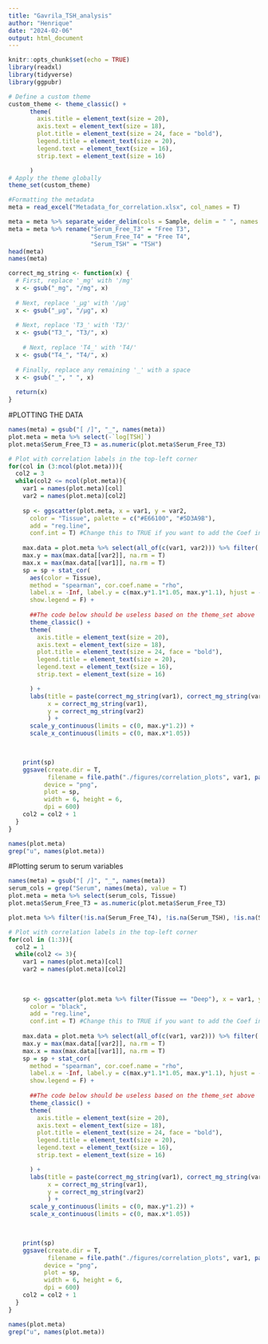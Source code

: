 ---
title: "Gavrila_TSH_analysis"
author: "Henrique"
date: "2024-02-06"
output: html_document
---

```{r setup, include=FALSE}
knitr::opts_chunk$set(echo = TRUE)
library(readxl)
library(tidyverse)
library(ggpubr)

# Define a custom theme
custom_theme <- theme_classic() +
      theme(
        axis.title = element_text(size = 20),
        axis.text = element_text(size = 18),
        plot.title = element_text(size = 24, face = "bold"),
        legend.title = element_text(size = 20),
        legend.text = element_text(size = 16),
        strip.text = element_text(size = 16)

      )
# Apply the theme globally
theme_set(custom_theme)

#Formatting the metadata
meta = read_excel("Metadata_for_correlation.xlsx", col_names = T)

meta = meta %>% separate_wider_delim(cols = Sample, delim = " ", names = c("Tissue", "Donor_ID"))
meta = meta %>% rename("Serum_Free_T3" = "Free T3",
                       "Serum_Free_T4" = "Free T4",
                       "Serum_TSH" = "TSH")
head(meta)
names(meta)

correct_mg_string <- function(x) {
  # First, replace '_mg' with '/mg'
  x <- gsub("_mg", "/mg", x)
  
  # Next, replace '_μg' with '/μg'
  x <- gsub("_μg", "/μg", x)
  
  # Next, replace 'T3_' with 'T3/'
  x <- gsub("T3_", "T3/", x)
  
    # Next, replace 'T4_' with 'T4/'
  x <- gsub("T4_", "T4/", x)
  
  # Finally, replace any remaining '_' with a space
  x <- gsub("_", " ", x)
  
  return(x)
}
```


#PLOTTING THE DATA 
```{r}
names(meta) = gsub("[ /]", "_", names(meta))
plot.meta = meta %>% select(-`log[TSH]`)
plot.meta$Serum_Free_T3 = as.numeric(plot.meta$Serum_Free_T3)

# Plot with correlation labels in the top-left corner
for(col in (3:ncol(plot.meta))){
  col2 = 3
  while(col2 <= ncol(plot.meta)){
    var1 = names(plot.meta)[col]
    var2 = names(plot.meta)[col2]
    
    sp <- ggscatter(plot.meta, x = var1, y = var2,
      color = "Tissue", palette = c("#E66100", "#5D3A9B"),
      add = "reg.line", 
      conf.int = T) #Change this to TRUE if you want to add the Coef interval
    
    max.data = plot.meta %>% select(all_of(c(var1, var2))) %>% filter(!is.na(!!sym(var1)), !is.na(!!sym(var2)))
    max.y = max(max.data[[var2]], na.rm = T)
    max.x = max(max.data[[var1]], na.rm = T)
    sp = sp + stat_cor(
      aes(color = Tissue),
      method = "spearman", cor.coef.name = "rho", 
      label.x = -Inf, label.y = c(max.y*1.1*1.05, max.y*1.1), hjust = -0.1, vjust = 0, size = 6,
      show.legend = F) + 
      
      ##The code below should be useless based on the theme_set above
      theme_classic() +
      theme(
        axis.title = element_text(size = 20),
        axis.text = element_text(size = 18),
        plot.title = element_text(size = 24, face = "bold"),
        legend.title = element_text(size = 20),
        legend.text = element_text(size = 16),
        strip.text = element_text(size = 16)

      ) +
      labs(title = paste(correct_mg_string(var1), correct_mg_string(var2), sep = " x "),
           x = correct_mg_string(var1),
           y = correct_mg_string(var2)
           ) +
      scale_y_continuous(limits = c(0, max.y*1.2)) +
      scale_x_continuous(limits = c(0, max.x*1.05))
    


    print(sp)
    ggsave(create.dir = T, 
           filename = file.path("./figures/correlation_plots", var1, paste0(var1, "_x_", var2, ".png")),
          device = "png", 
          plot = sp,
          width = 6, height = 6,
          dpi = 600)
    col2 = col2 + 1
  }
}

names(plot.meta)
grep("u", names(plot.meta))
```

#Plotting serum to serum variables
```{r}
names(meta) = gsub("[ /]", "_", names(meta))
serum_cols = grep("Serum", names(meta), value = T)
plot.meta = meta %>% select(serum_cols, Tissue)
plot.meta$Serum_Free_T3 = as.numeric(plot.meta$Serum_Free_T3)

plot.meta %>% filter(!is.na(Serum_Free_T4), !is.na(Serum_TSH), !is.na(Serum_Free_T3))

# Plot with correlation labels in the top-left corner
for(col in (1:3)){
  col2 = 1
  while(col2 <= 3){
    var1 = names(plot.meta)[col]
    var2 = names(plot.meta)[col2]
    
    
    
    sp <- ggscatter(plot.meta %>% filter(Tissue == "Deep"), x = var1, y = var2,
      color = "black",
      add = "reg.line", 
      conf.int = T) #Change this to TRUE if you want to add the Coef interval
    
    max.data = plot.meta %>% select(all_of(c(var1, var2))) %>% filter(!is.na(!!sym(var1)), !is.na(!!sym(var2)))
    max.y = max(max.data[[var2]], na.rm = T)
    max.x = max(max.data[[var1]], na.rm = T)
    sp = sp + stat_cor(
      method = "spearman", cor.coef.name = "rho", 
      label.x = -Inf, label.y = c(max.y*1.1*1.05, max.y*1.1), hjust = -0.1, vjust = 0, size = 6,
      show.legend = F) + 
      
      ##The code below should be useless based on the theme_set above
      theme_classic() +
      theme(
        axis.title = element_text(size = 20),
        axis.text = element_text(size = 18),
        plot.title = element_text(size = 24, face = "bold"),
        legend.title = element_text(size = 20),
        legend.text = element_text(size = 16),
        strip.text = element_text(size = 16)

      ) +
      labs(title = paste(correct_mg_string(var1), correct_mg_string(var2), sep = " x "),
           x = correct_mg_string(var1),
           y = correct_mg_string(var2)
           ) +
      scale_y_continuous(limits = c(0, max.y*1.2)) +
      scale_x_continuous(limits = c(0, max.x*1.05))
    


    print(sp)
    ggsave(create.dir = T, 
           filename = file.path("./figures/correlation_plots", var1, paste0(var1, "_x_", var2, ".png")),
          device = "png", 
          plot = sp,
          width = 6, height = 6,
          dpi = 600)
    col2 = col2 + 1
  }
}

names(plot.meta)
grep("u", names(plot.meta))
```


